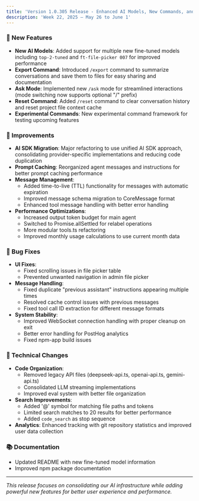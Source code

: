 ```yaml
---
title: 'Version 1.0.305 Release - Enhanced AI Models, New Commands, and Performance Improvements'
description: 'Week 22, 2025 — May 26 to June 1'
---
```


### 🚀 New Features

- **New AI Models**: Added support for multiple new fine-tuned models including `top-2-tuned` and `ft-file-picker 007` for improved performance
- **Export Command**: Introduced `/export` command to summarize conversations and save them to files for easy sharing and documentation
- **Ask Mode**: Implemented new `/ask` mode for streamlined interactions (mode switching now supports optional "/" prefix)
- **Reset Command**: Added `/reset` command to clear conversation history and reset project file context cache
- **Experimental Commands**: New experimental command framework for testing upcoming features

### 🔧 Improvements

- **AI SDK Migration**: Major refactoring to use unified AI SDK approach, consolidating provider-specific implementations and reducing code duplication
- **Prompt Caching**: Reorganized agent messages and instructions for better prompt caching performance
- **Message Management**:
  - Added time-to-live (TTL) functionality for messages with automatic expiration
  - Improved message schema migration to CoreMessage format
  - Enhanced tool message handling with better error handling
- **Performance Optimizations**:
  - Increased output token budget for main agent
  - Switched to Promise.allSettled for relabel operations
  - More modular tools.ts refactoring
  - Improved monthly usage calculations to use current month data

### 🐛 Bug Fixes

- **UI Fixes**:
  - Fixed scrolling issues in file picker table
  - Prevented unwanted navigation in admin file picker
- **Message Handling**:
  - Fixed duplicate "previous assistant" instructions appearing multiple times
  - Resolved cache control issues with previous messages
  - Fixed tool call ID extraction for different message formats
- **System Stability**:
  - Improved WebSocket connection handling with proper cleanup on exit
  - Better error handling for PostHog analytics
  - Fixed npm-app build issues

### 🔄 Technical Changes

- **Code Organization**:
  - Removed legacy API files (deepseek-api.ts, openai-api.ts, gemini-api.ts)
  - Consolidated LLM streaming implementations
  - Improved eval system with better file organization
- **Search Improvements**:
  - Added '@' symbol for matching file paths and tokens
  - Limited search matches to 20 results for better performance
  - Added `code_search` as stop sequence
- **Analytics**: Enhanced tracking with git repository statistics and improved user data collection

### 📚 Documentation

- Updated README with new fine-tuned model information
- Improved npm package documentation

---

_This release focuses on consolidating our AI infrastructure while adding powerful new features for better user experience and performance._
